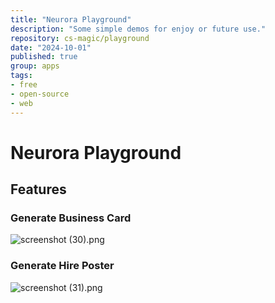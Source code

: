 ```yaml
---
title: "Neurora Playground"
description: "Some simple demos for enjoy or future use."
repository: cs-magic/playground
date: "2024-10-01"
published: true
group: apps
tags:
- free
- open-source
- web
---
```


# Neurora Playground

## Features

### Generate Business Card

![screenshot (30).png](https://poketto.oss-cn-hangzhou.aliyuncs.com/screenshot%20(30).png)

### Generate Hire Poster

![screenshot (31).png](https://poketto.oss-cn-hangzhou.aliyuncs.com/screenshot%20(31).png)




